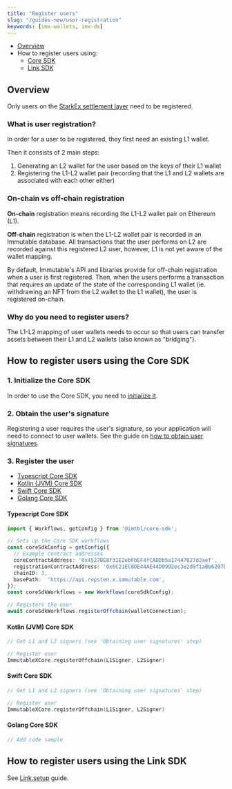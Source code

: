```yaml
---
title: "Register users"
slug: "/guides-new/user-registration"
keywords: [imx-wallets, imx-dx]
---
```


* [Overview](#overview)
* How to register users using:
  * [Core SDK](#how-to-register-users-using-the-core-sdk)
  * [Link SDK](#how-to-register-users-using-the-link-sdk)

## Overview

Only users on the [StarkEx settlement layer](#) need to be registered.

### What is user registration?

In order for a user to be registered, they first need an existing L1 wallet.

Then it consists of 2 main steps:
1. Generating an L2 wallet for the user based on the keys of their L1 wallet
2. Registering the L1-L2 wallet pair (recording that the L1 and L2 wallets are associated with each other either)

### On-chain vs off-chain registration
**On-chain** registration means recording the L1-L2 wallet pair on Ethereum (L1).

**Off-chain** registration is when the L1-L2 wallet pair is recorded in an Immutable database. All transactions that the user performs on L2 are recorded against this registered L2 user, however, L1 is not yet aware of the wallet mapping.

By default, Immutable's API and libraries provide for off-chain registration when a user is first registered. Then, when the users performs a transaction that requires an update of the state of the corresponding L1 wallet (ie. withdrawing an NFT from the L2 wallet to the L1 wallet), the user is registered on-chain.

### Why do you need to register users?

The L1-L2 mapping of user wallets needs to occur so that users can transfer assets between their L1 and L2 wallets (also known as "bridging").

## How to register users using the Core SDK
### 1. Initialize the Core SDK
In order to use the Core SDK, you need to [initialize it](./get-started#getting-started-with-the-core-sdk).

### 2. Obtain the user's signature
Registering a user requires the user's signature, so your application will need to connect to user wallets. See the guide on [how to obtain user signatures](/docs/guides-new/user-signatures).

### 3. Register the user
* [Typescript Core SDK](#typescript-core-sdk)
* [Kotlin (JVM) Core SDK](#kotlin-jvm-core-sdk)
* [Swift Core SDK](#swift-core-sdk)
* [Golang Core SDK](#golang-core-sdk)

#### Typescript Core SDK

```ts
import { Workflows, getConfig } from '@imtbl/core-sdk';

// Sets up the Core SDK workflows
const coreSdkConfig = getConfig({
  // Example contract addresses
  coreContractAddress: '0x4527BE8f31E2ebFbEF4fCADDb5a17447B27d2aef',
  registrationContractAddress: '0x6C21EC8DE44AE44D0992ec3e2d9f1aBb6207D864',
  chainID: 3,
  basePath:  'https://api.ropsten.x.immutable.com',
});
const coreSdkWorkflows = new Workflows(coreSdkConfig);

// Registers the user
await coreSdkWorkflows.registerOffchain(walletConnection);
```

#### Kotlin (JVM) Core SDK

```kotlin
// Get L1 and L2 signers (see 'Obtaining user signatures' step)

// Register user
ImmutableXCore.registerOffchain(L1Signer, L2Signer)
```

#### Swift Core SDK

```swift
// Get L1 and L2 signers (see 'Obtaining user signatures' step)

// Register user
ImmutableXCore.registerOffchain(L1Signer, L2Signer)
```

#### Golang Core SDK
```go
// Add code sample
```

## How to register users using the Link SDK

See [Link.setup](https://docs.x.immutable.com/docs/link-setup) guide.
